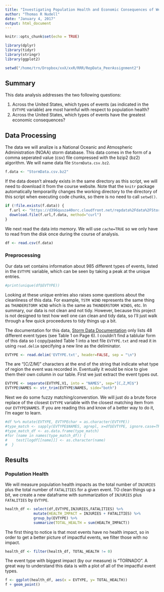 ```yaml
---
title: "Investigating Population Health and Economic Consequences of Weather Events in the United States"
author: "Thomas R Nudell"
date: "January 4, 2017"
output: html_document
---
```


```r
knitr::opts_chunk$set(echo = TRUE)
```
```r
library(dplyr)
library(tidyr)
library(stringr)
library(ggplot2)
```

```r
setwd("/home/trn/Dropbox/xxX/xxR/RRR/RepData_PeerAssignment2")
```


## Summary

This data analysis addresses the two following questions:

1. Across the United States, which types of events (as indicated in the `EVTYPE` variable) are most harmful with respect to population health?
2. Across the United States, which types of events have the greatest economic consequences?

[//]: # (Summary of analysis)

## Data Processing
[//]: # (Describe how data is loaded into R and processed for analysis, starting from Raw Data)

The data we will analize is a National Oceanic and Atmospheric Administration (NOAA) storm database. This data comes in the form of a comma seperated value (csv) file compressed with the bzip2 (bz2) algorithm.
We will name data file `StormData.csv.bz2`. 
```r
f.data <- "StormData.csv.bz2"
```

If the data doesn't already exists in the same directory as this script, we will need to download it from the course website. Note that the `knitr` package automatically temporarilly changes the working directory to the directory of this script when executing code chunks, so there is no need to call `setwd()`. 

```r
if (!file.exists(f.data)) {
  f.url <- "https://d396qusza40orc.cloudfront.net/repdata%2Fdata%2FStormData.csv.bz2"
  download.file(f.url,f.data, method="curl")
}
```

We next read the data into memory. We will use `cache=TRUE` so we only have to read from the disk once during the course of analysis. 

```r
df <- read.csv(f.data)
```

### Preprocessing
Our data set contains information about 985 different types of events, listed in the `EVTYPE` variable, which can be seen by taking a peak at the unique entries. 
```r
#print(unique(df$EVTYPE))
```

Looking at these unique entries also raises some questions about the cleanliness of this data. For example, `TSTM WIND` represents the same thing as `THUNDERSTORM WIND` which is the same as `THUNDERSTORM WINDS`, etc. In summary, our data is not clean and not tidy. However, because this project is not designed to test how well one can clean and tidy data, so I'll just walk through a few quick proceedures to tidy things up a bit. 

The documentation for this data, [Storm Data Documentation](https://d396qusza40orc.cloudfront.net/repdata%2Fpeer2_doc%2Fpd01016005curr.pdf) only lists 48 different event types (see Table 1 on Page 6). I couldn't find a tablular form of this data so I copy/pasted Table 1 into a text file `EVTYPE.txt` and read it in using `read.delim` specifying a new line as the deliminator. 

```r
EVTYPE <- read.delim('EVTYPE.txt', header=FALSE, sep = "\n")
```
The are "[C/Z/M]" characters at the end of the string that indicate what type of region the event was recorded in. Eventually it would be nice to give them their own column in our table. First we just extract the event types out. 

```r
EVTYPE <- separate(EVTYPE,V1, into = "NAMES", sep="[C,Z,M]$")
EVTYPE$NAMES <- str_trim(EVTYPE$NAMES, side="both")
```

Next we do some fuzzy matching/converstion. We will just do a brute force replace of the closest `EVTYPE` variable with the closest matching item from our `EVTYPE$NAMES`. If you are reading this and know of a better way to do it, I'm eager to learn. 

```r
#df %>% mutate(EVTYPE, EVTYPEchar = as.character(EVTYPE))
#type_match <- sapply(EVTYPE$NAMES, agrepl, x=df$EVTYPE, ignore.case=TRUE, max.distance = 10)
#type_match_df <- as.data.frame(type_match)
#for (name in names(type_match_df)) {
#    test[logdf[[name]]] <- as.character(name)
#  }
```



## Results 

[//]: # (Main results including 1--3 figures with descriptive captions)

### Population Health
We will measure population health impacts as the total number of `INJURIES` plus the total number of `FATALITIES` for a given event. TO clean things up a bit, we create a new dataframe with summarization of `INJURIES` plus `FATALITIES` by `EVTYPE`.
```r
health_df <- select(df,EVTYPE,INJURIES,FATALITIES) %>%
             mutate(HEALTH_IMPACT = INJURIES + FATALITIES) %>%
             group_by(EVTYPE) %>%
             summarize(TOTAL_HEALTH = sum(HEALTH_IMPACT))
```


The first thing to notice is that most events have no health impact, so in order to get a better picture of impactful events, we filter those with no impact. 

```r
health_df <- filter(health_df, TOTAL_HEALTH != 0)
```

The event type with biggest impact (by our measure) is "TORNADO".
A great way to understand this data is with a plot of all of the impactful event types. 

```r
f <- ggplot(health_df, aes(x = EVTYPE, y= TOTAL_HEALTH))
f + geom_point()
```


